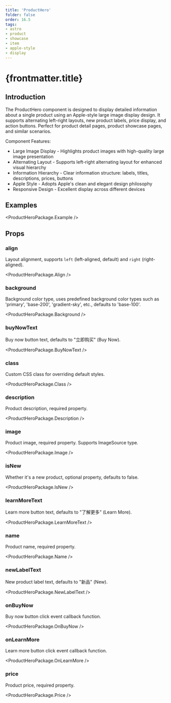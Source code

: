 ```yaml
---
title: 'ProductHero'
folder: false
order: 16.5
tags:
- astro
- product
- showcase
- item
- apple-style
- display
---
```



# {frontmatter.title}

## Introduction

The ProductHero component is designed to display detailed information about a single product using an Apple-style large image display design. It supports alternating left-right layouts, new product labels, price display, and action buttons. Perfect for product detail pages, product showcase pages, and similar scenarios.

Component Features:

- Large Image Display - Highlights product images with high-quality large image presentation
- Alternating Layout - Supports left-right alternating layout for enhanced visual hierarchy
- Information Hierarchy - Clear information structure: labels, titles, descriptions, prices, buttons
- Apple Style - Adopts Apple's clean and elegant design philosophy
- Responsive Design - Excellent display across different devices

## Examples

<ProductHeroPackage.Example />

## Props

### align

Layout alignment, supports `left` (left-aligned, default) and `right` (right-aligned).

<ProductHeroPackage.Align />

### background

Background color type, uses predefined background color types such as 'primary', 'base-200', 'gradient-sky', etc., defaults to 'base-100'.

<ProductHeroPackage.Background />

### buyNowText

Buy now button text, defaults to "立即购买" (Buy Now).

<ProductHeroPackage.BuyNowText />

### class

Custom CSS class for overriding default styles.

<ProductHeroPackage.Class />

### description

Product description, required property.

<ProductHeroPackage.Description />

### image

Product image, required property. Supports ImageSource type.

<ProductHeroPackage.Image />

### isNew

Whether it's a new product, optional property, defaults to false.

<ProductHeroPackage.IsNew />

### learnMoreText

Learn more button text, defaults to "了解更多" (Learn More).

<ProductHeroPackage.LearnMoreText />

### name

Product name, required property.

<ProductHeroPackage.Name />

### newLabelText

New product label text, defaults to "新品" (New).

<ProductHeroPackage.NewLabelText />

### onBuyNow

Buy now button click event callback function.

<ProductHeroPackage.OnBuyNow />

### onLearnMore

Learn more button click event callback function.

<ProductHeroPackage.OnLearnMore />

### price

Product price, required property.

<ProductHeroPackage.Price />


